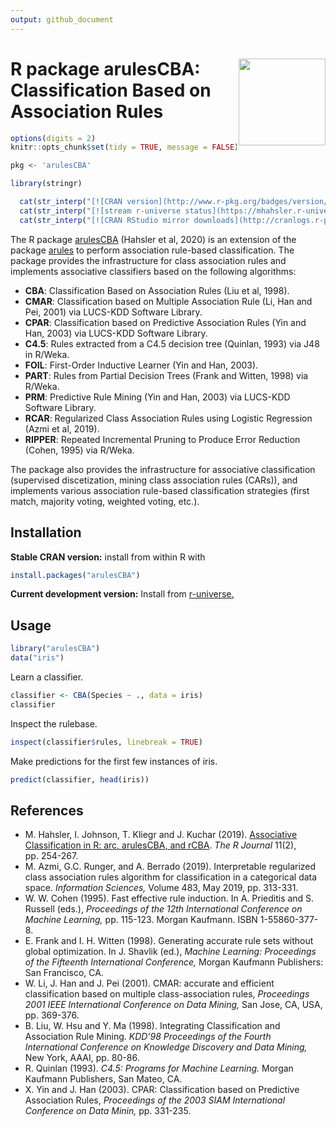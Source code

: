 ```yaml
---
output: github_document
---
```


# <img src='man/figures/logo.svg' align="right" height="139" /> R package arulesCBA: Classification Based on Association Rules


```r
options(digits = 2)
knitr::opts_chunk$set(tidy = TRUE, message = FALSE)
```

```r
pkg <- 'arulesCBA'

library(stringr)

  cat(str_interp("[![CRAN version](http://www.r-pkg.org/badges/version/${pkg})](https://CRAN.R-project.org/package=${pkg})\n"))
  cat(str_interp("[![stream r-universe status](https://mhahsler.r-universe.dev/badges/${pkg})](https://mhahsler.r-universe.dev/ui#package:${pkg})\n"))
  cat(str_interp("[![CRAN RStudio mirror downloads](http://cranlogs.r-pkg.org/badges/grand-total/${pkg})](https://CRAN.R-project.org/package=${pkg})\n"))
```


The R package [arulesCBA](https://cran.r-project.org/package=arulesCBA) (Hahsler et al, 2020) 
is an extension of the package [arules](https://cran.r-project.org/package=arules) to perform
association rule-based classification. The package provides the infrastructure for class association rules and implements associative classifiers based on the following algorithms:

* __CBA__:    Classification Based on Association Rules (Liu et al, 1998).
* __CMAR__:   Classification based on Multiple Association Rule  (Li, Han and Pei, 2001) via LUCS-KDD Software Library.
* __CPAR__:   Classification based on Predictive Association Rules (Yin and Han, 2003) via LUCS-KDD Software Library.
* __C4.5__:   Rules extracted from a C4.5 decision tree (Quinlan, 1993) via J48 in R/Weka.
* __FOIL__:   First-Order Inductive Learner (Yin and Han, 2003).
* __PART__:   Rules from Partial Decision Trees (Frank and Witten, 1998) via R/Weka.
* __PRM__:    Predictive Rule Mining (Yin and Han, 2003) via LUCS-KDD Software Library.
* __RCAR__:   Regularized Class Association Rules using Logistic Regression (Azmi et al, 2019).
* __RIPPER__: Repeated Incremental Pruning to Produce Error Reduction (Cohen, 1995) via R/Weka.

The package also provides the infrastructure for associative classification (supervised discetization, mining class association rules (CARs)), and implements various association rule-based classification strategies
(first match, majority voting, weighted voting, etc.).

## Installation

__Stable CRAN version:__ install from within R with
```r
install.packages("arulesCBA")
```

__Current development version:__ Install from [r-universe.](https://mhahsler.r-universe.dev/ui#package:arulesCBA)

## Usage

```r
library("arulesCBA")
data("iris")
```

Learn a classifier.

```r
classifier <- CBA(Species ~ ., data = iris)
classifier
```

Inspect the rulebase.

```r
inspect(classifier$rules, linebreak = TRUE)
```
  
Make predictions for the first few instances of iris.

```r
predict(classifier, head(iris))
```

## References

* M. Hahsler, I. Johnson, T. Kliegr and J. Kuchar (2019). [Associative Classification in R: arc, arulesCBA, and rCBA](https://journal.r-project.org/archive/2019/RJ-2019-048/). _The R Journal_ 11(2), pp. 254-267.
* M. Azmi, G.C. Runger, and A. Berrado (2019). Interpretable regularized class association rules algorithm for classification in a categorical data space. _Information Sciences,_ Volume 483, May 2019, pp. 313-331.
* W. W. Cohen (1995). Fast effective rule induction. In A. Prieditis and S. Russell (eds.), _Proceedings of the 12th International Conference on Machine Learning,_ pp. 115-123. Morgan Kaufmann. ISBN 1-55860-377-8.
* E. Frank and I. H. Witten (1998). Generating accurate rule sets without global optimization. In J. Shavlik (ed.), _Machine Learning: Proceedings of the Fifteenth International Conference,_ Morgan Kaufmann Publishers: San Francisco, CA.
* W. Li, J. Han and J. Pei (2001). CMAR: accurate and efficient classification based on multiple class-association rules, _Proceedings 2001 IEEE International Conference on Data Mining,_ San Jose, CA, USA, pp. 369-376.
* B. Liu, W. Hsu and Y. Ma (1998). Integrating Classification and Association Rule Mining. _KDD'98 Proceedings of the Fourth International Conference on Knowledge Discovery and Data Mining,_ New York, AAAI, pp. 80-86.
* R. Quinlan (1993). _C4.5: Programs for Machine Learning._ Morgan Kaufmann Publishers, San Mateo, CA.
* X. Yin and J. Han (2003). CPAR: Classification based on Predictive Association Rules, _Proceedings of the 2003 SIAM International Conference on Data Minin,_ pp. 331-235.
